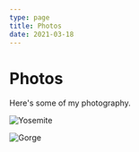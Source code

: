 ```yaml
---
type: page
title: Photos
date: 2021-03-18
---
```


# Photos

Here's some of my photography.


<Image
  src="IMG_20180609_100302.jpg"
  alt="Yosemite"
  width={1125}
  height={750}
  priority
  className="next-image"
/>

<Image
  src="/images/27574222_219208878650355_7416626247733608448_n (1).jpg"
  alt="Gorge"
  width={1125}
  height={750}
  priority
  className="next-image"
/>
